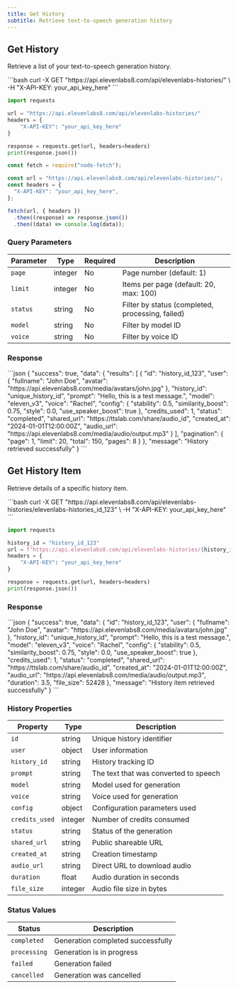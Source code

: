 ```yaml
---
title: Get History
subtitle: Retrieve text-to-speech generation history
---
```


## Get History

Retrieve a list of your text-to-speech generation history.

<RequestExample>
```bash
curl -X GET "https://api.elevenlabs8.com/api/elevenlabs-histories/" \
  -H "X-API-KEY: your_api_key_here"
```

```python
import requests

url = "https://api.elevenlabs8.com/api/elevenlabs-histories/"
headers = {
    "X-API-KEY": "your_api_key_here"
}

response = requests.get(url, headers=headers)
print(response.json())
```

```javascript
const fetch = require("node-fetch");

const url = "https://api.elevenlabs8.com/api/elevenlabs-histories/";
const headers = {
  "X-API-KEY": "your_api_key_here",
};

fetch(url, { headers })
  .then((response) => response.json())
  .then((data) => console.log(data));
```

</RequestExample>

### Query Parameters

| Parameter | Type    | Required | Description                                      |
| --------- | ------- | -------- | ------------------------------------------------ |
| `page`    | integer | No       | Page number (default: 1)                         |
| `limit`   | integer | No       | Items per page (default: 20, max: 100)           |
| `status`  | string  | No       | Filter by status (completed, processing, failed) |
| `model`   | string  | No       | Filter by model ID                               |
| `voice`   | string  | No       | Filter by voice ID                               |

### Response

<ResponseExample>
```json
{
  "success": true,
  "data": {
    "results": [
      {
        "id": "history_id_123",
        "user": {
          "fullname": "John Doe",
          "avatar": "https://api.elevenlabs8.com/media/avatars/john.jpg"
        },
        "history_id": "unique_history_id",
        "prompt": "Hello, this is a test message.",
        "model": "eleven_v3",
        "voice": "Rachel",
        "config": {
          "stability": 0.5,
          "similarity_boost": 0.75,
          "style": 0.0,
          "use_speaker_boost": true
        },
        "credits_used": 1,
        "status": "completed",
        "shared_url": "https://ttslab.com/share/audio_id",
        "created_at": "2024-01-01T12:00:00Z",
        "audio_url": "https://api.elevenlabs8.com/media/audio/output.mp3"
      }
    ],
    "pagination": {
      "page": 1,
      "limit": 20,
      "total": 150,
      "pages": 8
    }
  },
  "message": "History retrieved successfully"
}
```
</ResponseExample>

## Get History Item

Retrieve details of a specific history item.

<RequestExample>
```bash
curl -X GET "https://api.elevenlabs8.com/api/elevenlabs-histories/elevenlabs-histories_id_123" \
  -H "X-API-KEY: your_api_key_here"
```

```python
import requests

history_id = "history_id_123"
url = f"https://api.elevenlabs8.com/api/elevenlabs-histories/{history_id}"
headers = {
    "X-API-KEY": "your_api_key_here"
}

response = requests.get(url, headers=headers)
print(response.json())
```

</RequestExample>

### Response

<ResponseExample>
```json
{
  "success": true,
  "data": {
    "id": "history_id_123",
    "user": {
      "fullname": "John Doe",
      "avatar": "https://api.elevenlabs8.com/media/avatars/john.jpg"
    },
    "history_id": "unique_history_id",
    "prompt": "Hello, this is a test message.",
    "model": "eleven_v3",
    "voice": "Rachel",
    "config": {
      "stability": 0.5,
      "similarity_boost": 0.75,
      "style": 0.0,
      "use_speaker_boost": true
    },
    "credits_used": 1,
    "status": "completed",
    "shared_url": "https://ttslab.com/share/audio_id",
    "created_at": "2024-01-01T12:00:00Z",
    "audio_url": "https://api.elevenlabs8.com/media/audio/output.mp3",
    "duration": 3.5,
    "file_size": 52428
  },
  "message": "History item retrieved successfully"
}
```
</ResponseExample>

### History Properties

| Property       | Type    | Description                           |
| -------------- | ------- | ------------------------------------- |
| `id`           | string  | Unique history identifier             |
| `user`         | object  | User information                      |
| `history_id`   | string  | History tracking ID                   |
| `prompt`       | string  | The text that was converted to speech |
| `model`        | string  | Model used for generation             |
| `voice`        | string  | Voice used for generation             |
| `config`       | object  | Configuration parameters used         |
| `credits_used` | integer | Number of credits consumed            |
| `status`       | string  | Status of the generation              |
| `shared_url`   | string  | Public shareable URL                  |
| `created_at`   | string  | Creation timestamp                    |
| `audio_url`    | string  | Direct URL to download audio          |
| `duration`     | float   | Audio duration in seconds             |
| `file_size`    | integer | Audio file size in bytes              |

### Status Values

| Status       | Description                       |
| ------------ | --------------------------------- |
| `completed`  | Generation completed successfully |
| `processing` | Generation is in progress         |
| `failed`     | Generation failed                 |
| `cancelled`  | Generation was cancelled          |
